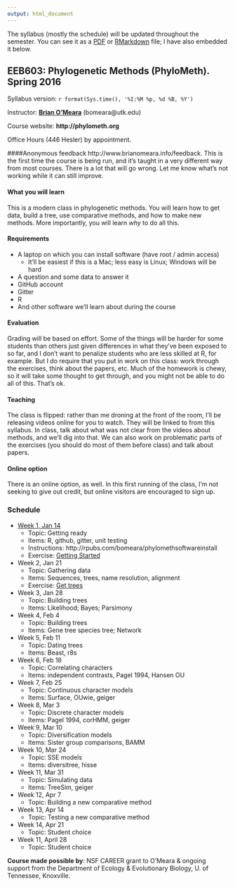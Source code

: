```yaml
---
output: html_document
---
```

The syllabus (mostly the schedule) will be updated throughout the semester. You can see it as a [PDF](https://github.com/bomeara/phylometh/raw/master/other/Syllabus.pdf) or [RMarkdown](https://github.com/bomeara/phylometh/blob/master/other/Syllabus.Rmd) file; I have also embedded it below.


## EEB603: Phylogenetic Methods (PhyloMeth). Spring 2016
Syllabus version: `r format(Sys.time(), '%I:%M %p, %d %B, %Y')`

Instructor: **[Brian O'Meara](http://www.brianomeara.info)** (bomeara@utk.edu)

Course website: **http://phylometh.org**

Office Hours (446 Hesler) by appointment.

####Anonymous feedback
http://www.brianomeara.info/feedback. This is the first time the course is being run, and it's taught in a very different way from most courses. There is a lot that will go wrong. Let me know what's not working while it can still improve.

#### What you will learn
This is a modern class in phylogenetic methods. You will learn how to get data, build a tree, use comparative methods, and how to make new methods. More importantly, you will learn _why_ to do all this.

#### Requirements
* A laptop on which you can install software (have root / admin access)
    + It'll be easiest if this is a Mac; less easy is Linux; Windows will be hard
* A question and some data to answer it
* GitHub account
* Gitter
* R
* And other software we'll learn about during the course

#### Evaluation
Grading will be based on effort. Some of the things will be harder for some students than others just given differences in what they've been exposed to so far, and I don't want to penalize students who are less skilled at R, for example. But I do require that you put in work on this class: work through the exercises, think about the papers, etc. Much of the homework is chewy, so it will take some thought to get through, and you might not be able to do all of this. That's ok.

#### Teaching
The class is flipped: rather than me droning at the front of the room, I'll be releasing videos online for you to watch. They will be linked to from this syllabus. In class, talk about what was not clear from the videos about methods, and we'll dig into that. We can also work on problematic parts of the exercises (you should do most of them before class) and talk about papers.

#### Online option
There is an online option, as well. In this first running of the class, I'm not seeking to give out credit, but online visitors are encouraged to sign up.

### Schedule
* [Week 1, Jan 14](http://www.phylometh.org/2016/01/week-1-getting-started/)
    + Topic: Getting ready
    + Items: R, github, gitter, unit testing
    + Instructions: http://rpubs.com/bomeara/phylomethsoftwareinstall
    + Exercise: [Getting Started](https://classroom.github.com/assignment-invitations/c28cc1d5a6c9e8151508df973ab23e70)


* Week 2, Jan 21
    + Topic: Gathering data
    + Items: Sequences, trees, name resolution, alignment
    + Exercise: [Get trees](https://classroom.github.com/assignment-invitations/c28cc1d5a6c9e8151508df973ab23e70)


* Week 3, Jan 28
    + Topic: Building trees
    + Items: Likelihood; Bayes; Parsimony

* Week 4, Feb 4
    + Topic: Building trees
    + Items: Gene tree species tree; Network


* Week 5, Feb 11
    + Topic: Dating trees
    + Items: Beast, r8s


* Week 6, Feb 18
    + Topic: Correlating characters
    + Items: independent contrasts, Pagel 1994, Hansen OU


* Week 7, Feb 25
    + Topic: Continuous character models
    + Items: Surface, OUwie, geiger


* Week 8, Mar 3
    + Topic: Discrete character models
    + Items: Pagel 1994, corHMM, geiger


* Week 9, Mar 10
    + Topic: Diversification models
    + Items: Sister group comparisons, BAMM


* Week 10, Mar 24
    + Topic: SSE models
    + Items: diversitree, hisse


* Week 11, Mar 31
    + Topic: Simulating data
    + Items: TreeSim, geiger
    
* Week 12, Apr 7
    + Topic: Building a new comparative method

* Week 13, Apr 14
    + Topic: Testing a new comparative method

* Week 14, Apr 21
    + Topic: Student choice

* Week 11, April 28
    + Topic: Student choice

**Course made possible by**:  NSF CAREER grant to O'Meara & ongoing support from the Department of Ecology & Evolutionary Biology, U. of Tennessee, Knoxville.